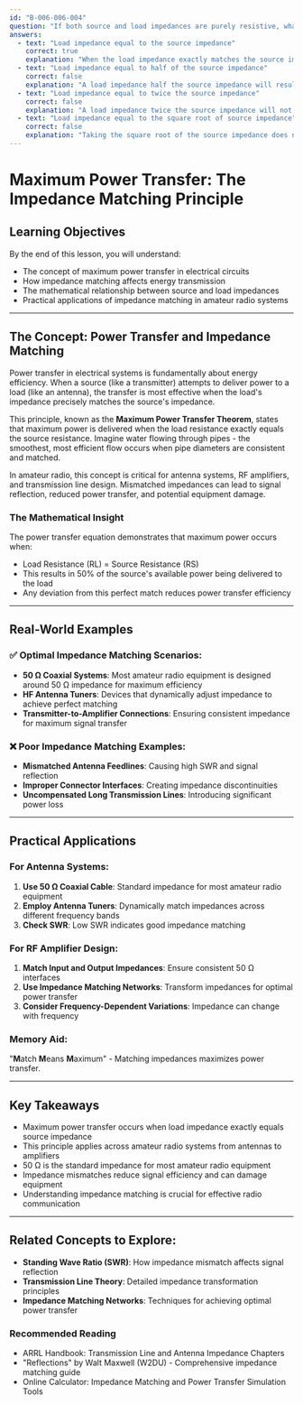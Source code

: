 ```yaml
---
id: "B-006-006-004"
question: "If both source and load impedances are purely resistive, what value of load impedance will result in maximum power delivery to the load?"
answers:
  - text: "Load impedance equal to the source impedance"
    correct: true
    explanation: "When the load impedance exactly matches the source impedance, maximum power transfer occurs. This is known as the maximum power transfer theorem in electrical engineering. In this scenario, 50% of the available power from the source is delivered to the load, which represents the most efficient energy transfer possible under purely resistive conditions."
  - text: "Load impedance equal to half of the source impedance"
    correct: false
    explanation: "A load impedance half the source impedance will result in less than maximum power transfer. When the load impedance is lower than the source impedance, reflection and mismatch occur, reducing the overall power delivered to the load and causing signal loss."
  - text: "Load impedance equal to twice the source impedance"
    correct: false
    explanation: "A load impedance twice the source impedance will not achieve maximum power transfer. When the load impedance is higher than the source impedance, less current flows, resulting in reduced power delivery and inefficient energy transfer."
  - text: "Load impedance equal to the square root of source impedance"
    correct: false
    explanation: "Taking the square root of the source impedance does not create the optimal power transfer condition. Power transfer depends on direct impedance matching, not applying mathematical transformations to the impedance value."
---
```


# Maximum Power Transfer: The Impedance Matching Principle

## Learning Objectives
By the end of this lesson, you will understand:
- The concept of maximum power transfer in electrical circuits
- How impedance matching affects energy transmission
- The mathematical relationship between source and load impedances
- Practical applications of impedance matching in amateur radio systems

---

## The Concept: Power Transfer and Impedance Matching

Power transfer in electrical systems is fundamentally about energy efficiency. When a source (like a transmitter) attempts to deliver power to a load (like an antenna), the transfer is most effective when the load's impedance precisely matches the source's impedance.

This principle, known as the **Maximum Power Transfer Theorem**, states that maximum power is delivered when the load resistance exactly equals the source resistance. Imagine water flowing through pipes - the smoothest, most efficient flow occurs when pipe diameters are consistent and matched.

In amateur radio, this concept is critical for antenna systems, RF amplifiers, and transmission line design. Mismatched impedances can lead to signal reflection, reduced power transfer, and potential equipment damage.

### The Mathematical Insight

The power transfer equation demonstrates that maximum power occurs when:
- Load Resistance (RL) = Source Resistance (RS)
- This results in 50% of the source's available power being delivered to the load
- Any deviation from this perfect match reduces power transfer efficiency

---

## Real-World Examples

### ✅ Optimal Impedance Matching Scenarios:
- **50 Ω Coaxial Systems**: Most amateur radio equipment is designed around 50 Ω impedance for maximum efficiency
- **HF Antenna Tuners**: Devices that dynamically adjust impedance to achieve perfect matching
- **Transmitter-to-Amplifier Connections**: Ensuring consistent impedance for maximum signal transfer

### ❌ Poor Impedance Matching Examples:
- **Mismatched Antenna Feedlines**: Causing high SWR and signal reflection
- **Improper Connector Interfaces**: Creating impedance discontinuities
- **Uncompensated Long Transmission Lines**: Introducing significant power loss

---

## Practical Applications

### For Antenna Systems:
1. **Use 50 Ω Coaxial Cable**: Standard impedance for most amateur radio equipment
2. **Employ Antenna Tuners**: Dynamically match impedances across different frequency bands
3. **Check SWR**: Low SWR indicates good impedance matching

### For RF Amplifier Design:
1. **Match Input and Output Impedances**: Ensure consistent 50 Ω interfaces
2. **Use Impedance Matching Networks**: Transform impedances for optimal power transfer
3. **Consider Frequency-Dependent Variations**: Impedance can change with frequency

### Memory Aid:
"**M**atch **M**eans **M**aximum" - Matching impedances maximizes power transfer.

---

## Key Takeaways

- Maximum power transfer occurs when load impedance exactly equals source impedance
- This principle applies across amateur radio systems from antennas to amplifiers
- 50 Ω is the standard impedance for most amateur radio equipment
- Impedance mismatches reduce signal efficiency and can damage equipment
- Understanding impedance matching is crucial for effective radio communication

---

## Related Concepts to Explore:
- **Standing Wave Ratio (SWR)**: How impedance mismatch affects signal reflection
- **Transmission Line Theory**: Detailed impedance transformation principles
- **Impedance Matching Networks**: Techniques for achieving optimal power transfer

### Recommended Reading
- ARRL Handbook: Transmission Line and Antenna Impedance Chapters
- "Reflections" by Walt Maxwell (W2DU) - Comprehensive impedance matching guide
- Online Calculator: Impedance Matching and Power Transfer Simulation Tools